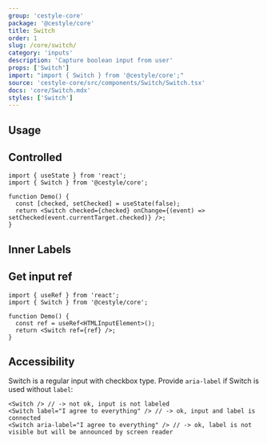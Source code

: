 ```yaml
---
group: 'cestyle-core'
package: '@cestyle/core'
title: Switch
order: 1
slug: /core/switch/
category: 'inputs'
description: 'Capture boolean input from user'
props: ['Switch']
import: "import { Switch } from '@cestyle/core';"
source: 'cestyle-core/src/components/Switch/Switch.tsx'
docs: 'core/Switch.mdx'
styles: ['Switch']
---
```



## Usage

<Demo data={SwitchDemos.configurator} />

## Controlled

```tsx
import { useState } from 'react';
import { Switch } from '@cestyle/core';

function Demo() {
  const [checked, setChecked] = useState(false);
  return <Switch checked={checked} onChange={(event) => setChecked(event.currentTarget.checked)} />;
}
```

## Inner Labels

<Demo data={SwitchDemos.labels} />

## Get input ref

```tsx
import { useRef } from 'react';
import { Switch } from '@cestyle/core';

function Demo() {
  const ref = useRef<HTMLInputElement>();
  return <Switch ref={ref} />;
}
```

## Accessibility

Switch is a regular input with checkbox type. Provide `aria-label` if Switch is used without `label`:

```tsx
<Switch /> // -> not ok, input is not labeled
<Switch label="I agree to everything" /> // -> ok, input and label is connected
<Switch aria-label="I agree to everything" /> // -> ok, label is not visible but will be announced by screen reader
```
